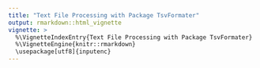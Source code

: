 ```yaml
---
title: "Text File Processing with Package TsvFormater"
output: rmarkdown::html_vignette
vignette: >
  %\VignetteIndexEntry{Text File Processing with Package TsvFormater}
  %\VignetteEngine{knitr::rmarkdown}
  \usepackage[utf8]{inputenc}
---
```


